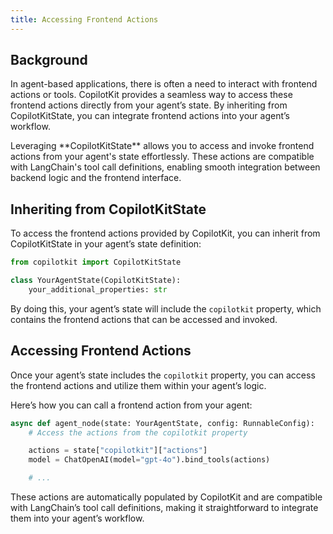 ```yaml
---
title: Accessing Frontend Actions
---
```


## Background

In agent-based applications, there is often a need to interact with frontend actions or tools. CopilotKit provides a seamless way to access these frontend actions directly from your agent’s state. By inheriting from CopilotKitState, you can integrate frontend actions into your agent’s workflow.

<Callout>
  Leveraging **CopilotKitState** allows you to access and invoke frontend
  actions from your agent's state effortlessly. These actions are compatible
  with LangChain's tool call definitions, enabling smooth integration between
  backend logic and the frontend interface.
</Callout>

## Inheriting from CopilotKitState

To access the frontend actions provided by CopilotKit, you can inherit from CopilotKitState in your agent’s state definition:

```python
from copilotkit import CopilotKitState

class YourAgentState(CopilotKitState):
    your_additional_properties: str
```

By doing this, your agent’s state will include the `copilotkit` property, which contains the frontend actions that can be accessed and invoked.

## Accessing Frontend Actions

Once your agent’s state includes the `copilotkit` property, you can access the frontend actions and utilize them within your agent’s logic.

Here’s how you can call a frontend action from your agent:

```python
async def agent_node(state: YourAgentState, config: RunnableConfig):
    # Access the actions from the copilotkit property

    actions = state["copilotkit"]["actions"]
    model = ChatOpenAI(model="gpt-4o").bind_tools(actions)

    # ...
```

These actions are automatically populated by CopilotKit and are compatible with LangChain’s tool call definitions, making it straightforward to integrate them into your agent’s workflow.
